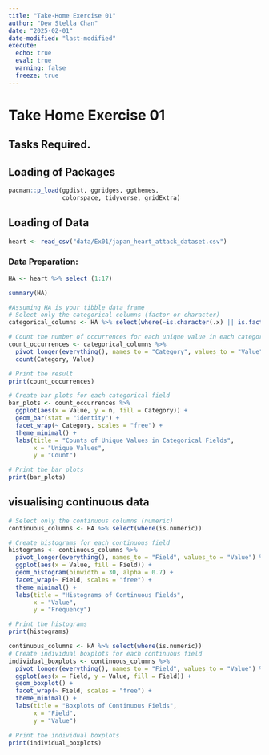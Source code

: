 ```yaml
---
title: "Take-Home Exercise 01"
author: "Dew Stella Chan"
date: "2025-02-01"
date-modified: "last-modified"
execute:
  echo: true
  eval: true
  warning: false
  freeze: true
---
```



# Take Home Exercise 01


## Tasks Required. 


## Loading of Packages
```r
pacman::p_load(ggdist, ggridges, ggthemes,
               colorspace, tidyverse, gridExtra)
```

## Loading of Data

```r
heart <- read_csv("data/Ex01/japan_heart_attack_dataset.csv")
```

### Data Preparation:

```r
HA <- heart %>% select (1:17)
```

```r
summary(HA)
```

```r
#Assuming HA is your tibble data frame
# Select only the categorical columns (factor or character)
categorical_columns <- HA %>% select(where(~is.character(.x) || is.factor(.x)))

# Count the number of occurrences for each unique value in each categorical column
count_occurrences <- categorical_columns %>%
  pivot_longer(everything(), names_to = "Category", values_to = "Value") %>%
  count(Category, Value)

# Print the result
print(count_occurrences)
```


```r
# Create bar plots for each categorical field
bar_plots <- count_occurrences %>%
  ggplot(aes(x = Value, y = n, fill = Category)) +
  geom_bar(stat = "identity") +
  facet_wrap(~ Category, scales = "free") +
  theme_minimal() +
  labs(title = "Counts of Unique Values in Categorical Fields",
       x = "Unique Values",
       y = "Count")

# Print the bar plots
print(bar_plots)
```


## visualising continuous data

```r
# Select only the continuous columns (numeric)
continuous_columns <- HA %>% select(where(is.numeric))

# Create histograms for each continuous field
histograms <- continuous_columns %>%
  pivot_longer(everything(), names_to = "Field", values_to = "Value") %>%
  ggplot(aes(x = Value, fill = Field)) +
  geom_histogram(binwidth = 30, alpha = 0.7) +
  facet_wrap(~ Field, scales = "free") +
  theme_minimal() +
  labs(title = "Histograms of Continuous Fields",
       x = "Value",
       y = "Frequency")

# Print the histograms
print(histograms)
```


```r
continuous_columns <- HA %>% select(where(is.numeric))
# Create individual boxplots for each continuous field
individual_boxplots <- continuous_columns %>%
  pivot_longer(everything(), names_to = "Field", values_to = "Value") %>%
  ggplot(aes(x = Field, y = Value, fill = Field)) +
  geom_boxplot() +
  facet_wrap(~ Field, scales = "free") +
  theme_minimal() +
  labs(title = "Boxplots of Continuous Fields",
       x = "Field",
       y = "Value")

# Print the individual boxplots
print(individual_boxplots)
```



